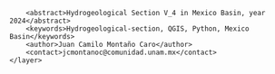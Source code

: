 <?xml version="1.0" encoding="UTF-8"?>
<qgis>
    <layer>
        <title>V_4</title>
        <abstract>Hydrogeological Section V_4 in Mexico Basin, year 2024</abstract>
        <keywords>Hydrogeological-section, QGIS, Python, Mexico Basin</keywords>
        <author>Juan Camilo Montaño Caro</author>
        <contact>jcmontanoc@comunidad.unam.mx</contact>
    </layer>
</qgis>
